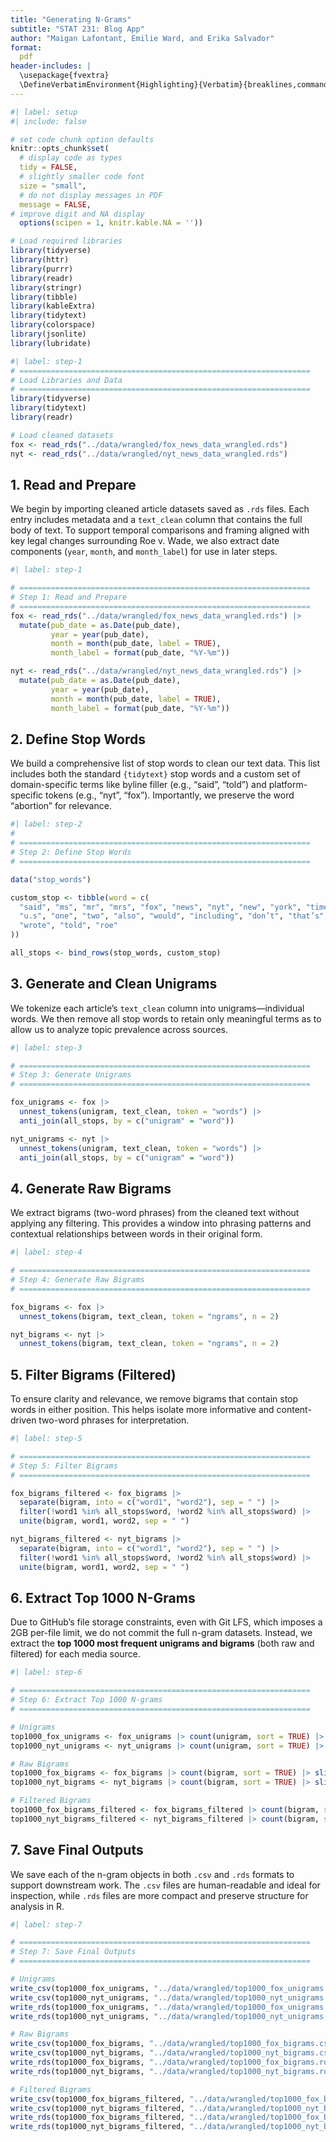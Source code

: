 ```yaml
---
title: "Generating N-Grams"
subtitle: "STAT 231: Blog App"
author: "Maigan Lafontant, Emilie Ward, and Erika Salvador"
format: 
  pdf
header-includes: |
  \usepackage{fvextra}
  \DefineVerbatimEnvironment{Highlighting}{Verbatim}{breaklines,commandchars=\\\{\}}
---
```

```r
#| label: setup
#| include: false

# set code chunk option defaults
knitr::opts_chunk$set(
  # display code as types
  tidy = FALSE, 
  # slightly smaller code font
  size = "small",
  # do not display messages in PDF
  message = FALSE,
# improve digit and NA display 
  options(scipen = 1, knitr.kable.NA = ''))

# Load required libraries
library(tidyverse)
library(httr)
library(purrr)
library(readr)
library(stringr)
library(tibble)
library(kableExtra)
library(tidytext)
library(colorspace)
library(jsonlite)
library(lubridate)
```

```r
#| label: step-1
# =================================================================
# Load Libraries and Data
# =================================================================
library(tidyverse)
library(tidytext)
library(readr)

# Load cleaned datasets
fox <- read_rds("../data/wrangled/fox_news_data_wrangled.rds")
nyt <- read_rds("../data/wrangled/nyt_news_data_wrangled.rds")
```

## 1. Read and Prepare

We begin by importing cleaned article datasets saved as `.rds` files. Each entry includes metadata and a `text_clean` column that contains the full body of text. To support temporal comparisons and framing aligned with key legal changes surrounding Roe v. Wade, we also extract date components (`year`, `month`, and `month_label`) for use in later steps.

```r
#| label: step-1

# =================================================================
# Step 1: Read and Prepare
# =================================================================
fox <- read_rds("../data/wrangled/fox_news_data_wrangled.rds") |> 
  mutate(pub_date = as.Date(pub_date),
         year = year(pub_date),
         month = month(pub_date, label = TRUE),
         month_label = format(pub_date, "%Y-%m"))

nyt <- read_rds("../data/wrangled/nyt_news_data_wrangled.rds") |> 
  mutate(pub_date = as.Date(pub_date),
         year = year(pub_date),
         month = month(pub_date, label = TRUE),
         month_label = format(pub_date, "%Y-%m"))
```

## 2. Define Stop Words

We build a comprehensive list of stop words to clean our text data. This list includes both the standard `{tidytext}` stop words and a custom set of domain-specific terms like byline filler (e.g., “said”, “told”) and platform-specific tokens (e.g., “nyt”, “fox”). Importantly, we preserve the word “abortion” for relevance.

```r
#| label: step-2
#
# =================================================================
# Step 2: Define Stop Words
# =================================================================

data("stop_words")

custom_stop <- tibble(word = c(
  "said", "ms", "mr", "mrs", "fox", "news", "nyt", "new", "york", "times",
  "u.s", "one", "two", "also", "would", "including", "don’t", "that’s", "it’s",
  "wrote", "told", "roe"
))

all_stops <- bind_rows(stop_words, custom_stop)
```

## 3. Generate and Clean Unigrams

We tokenize each article’s `text_clean` column into unigrams—individual words. We then remove all stop words to retain only meaningful terms as to allow us to analyze topic prevalence across sources.

```r
#| label: step-3

# =================================================================
# Step 3: Generate Unigrams
# =================================================================

fox_unigrams <- fox |> 
  unnest_tokens(unigram, text_clean, token = "words") |>
  anti_join(all_stops, by = c("unigram" = "word"))

nyt_unigrams <- nyt |> 
  unnest_tokens(unigram, text_clean, token = "words") |>
  anti_join(all_stops, by = c("unigram" = "word"))
```

## 4. Generate Raw Bigrams

We extract bigrams (two-word phrases) from the cleaned text without applying any filtering. This provides a window into phrasing patterns and contextual relationships between words in their original form.

```r
#| label: step-4

# =================================================================
# Step 4: Generate Raw Bigrams
# =================================================================

fox_bigrams <- fox |> 
  unnest_tokens(bigram, text_clean, token = "ngrams", n = 2)

nyt_bigrams <- nyt |> 
  unnest_tokens(bigram, text_clean, token = "ngrams", n = 2)
```

## 5. Filter Bigrams (Filtered)

To ensure clarity and relevance, we remove bigrams that contain stop words in either position. This helps isolate more informative and content-driven two-word phrases for interpretation.

```r
#| label: step-5

# =================================================================
# Step 5: Filter Bigrams
# =================================================================

fox_bigrams_filtered <- fox_bigrams |> 
  separate(bigram, into = c("word1", "word2"), sep = " ") |>
  filter(!word1 %in% all_stops$word, !word2 %in% all_stops$word) |>
  unite(bigram, word1, word2, sep = " ")

nyt_bigrams_filtered <- nyt_bigrams |> 
  separate(bigram, into = c("word1", "word2"), sep = " ") |>
  filter(!word1 %in% all_stops$word, !word2 %in% all_stops$word) |>
  unite(bigram, word1, word2, sep = " ")
```

## 6. Extract Top 1000 N-Grams

Due to GitHub's file storage constraints, even with Git LFS, which imposes a 2GB per-file limit, we do not commit the full n-gram datasets. Instead, we extract the **top 1000 most frequent unigrams and bigrams** (both raw and filtered) for each media source.

```r
#| label: step-6

# =================================================================
# Step 6: Extract Top 1000 N-grams
# =================================================================

# Unigrams
top1000_fox_unigrams <- fox_unigrams |> count(unigram, sort = TRUE) |> slice_head(n = 1000)
top1000_nyt_unigrams <- nyt_unigrams |> count(unigram, sort = TRUE) |> slice_head(n = 1000)

# Raw Bigrams
top1000_fox_bigrams <- fox_bigrams |> count(bigram, sort = TRUE) |> slice_head(n = 1000)
top1000_nyt_bigrams <- nyt_bigrams |> count(bigram, sort = TRUE) |> slice_head(n = 1000)

# Filtered Bigrams
top1000_fox_bigrams_filtered <- fox_bigrams_filtered |> count(bigram, sort = TRUE) |> slice_head(n = 1000)
top1000_nyt_bigrams_filtered <- nyt_bigrams_filtered |> count(bigram, sort = TRUE) |> slice_head(n = 1000)

```

## 7. Save Final Outputs

We save each of the n-gram objects in both `.csv` and `.rds` formats to support downstream work. The `.csv` files are human-readable and ideal for inspection, while `.rds` files are more compact and preserve structure for analysis in R.

```r
#| label: step-7

# =================================================================
# Step 7: Save Final Outputs
# =================================================================

# Unigrams
write_csv(top1000_fox_unigrams, "../data/wrangled/top1000_fox_unigrams.csv")
write_csv(top1000_nyt_unigrams, "../data/wrangled/top1000_nyt_unigrams.csv")
write_rds(top1000_fox_unigrams, "../data/wrangled/top1000_fox_unigrams.rds")
write_rds(top1000_nyt_unigrams, "../data/wrangled/top1000_nyt_unigrams.rds")

# Raw Bigrams
write_csv(top1000_fox_bigrams, "../data/wrangled/top1000_fox_bigrams.csv")
write_csv(top1000_nyt_bigrams, "../data/wrangled/top1000_nyt_bigrams.csv")
write_rds(top1000_fox_bigrams, "../data/wrangled/top1000_fox_bigrams.rds")
write_rds(top1000_nyt_bigrams, "../data/wrangled/top1000_nyt_bigrams.rds")

# Filtered Bigrams
write_csv(top1000_fox_bigrams_filtered, "../data/wrangled/top1000_fox_bigrams_filtered.csv")
write_csv(top1000_nyt_bigrams_filtered, "../data/wrangled/top1000_nyt_bigrams_filtered.csv")
write_rds(top1000_fox_bigrams_filtered, "../data/wrangled/top1000_fox_bigrams_filtered.rds")
write_rds(top1000_nyt_bigrams_filtered, "../data/wrangled/top1000_nyt_bigrams_filtered.rds")

```

